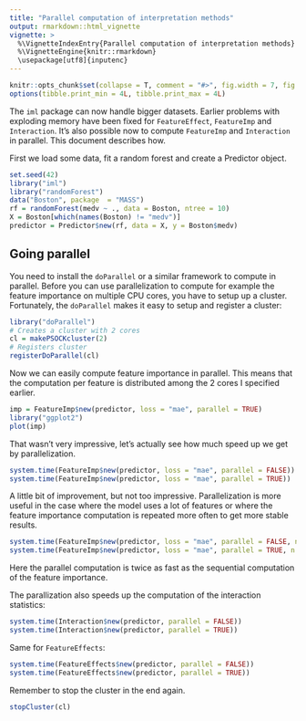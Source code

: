 ```yaml
---
title: "Parallel computation of interpretation methods"
output: rmarkdown::html_vignette
vignette: >
  %\VignetteIndexEntry{Parallel computation of interpretation methods}
  %\VignetteEngine{knitr::rmarkdown}
  \usepackage[utf8]{inputenc}
---
```

  
```r
knitr::opts_chunk$set(collapse = T, comment = "#>", fig.width = 7, fig.height = 7, fig.align = "center")
options(tibble.print_min = 4L, tibble.print_max = 4L)
```


The `iml` package can now handle bigger datasets. 
Earlier problems with exploding memory have been fixed for `FeatureEffect`, `FeatureImp` and `Interaction`.
It's also possible now to compute `FeatureImp` and `Interaction` in parallel.
This document describes how.

First we load some data, fit a random forest and create a Predictor object.

```r
set.seed(42)
library("iml")
library("randomForest")
data("Boston", package  = "MASS")
rf = randomForest(medv ~ ., data = Boston, ntree = 10)
X = Boston[which(names(Boston) != "medv")]
predictor = Predictor$new(rf, data = X, y = Boston$medv)
```

## Going parallel

You need to install the `doParallel` or a similar framework to compute in parallel.
Before you can use parallelization to compute for example the feature importance on multiple CPU cores, you have to setup up a cluster. 
Fortunately, the `doParallel` makes it easy to setup and register a cluster:

```r
library("doParallel")
# Creates a cluster with 2 cores
cl = makePSOCKcluster(2)
# Registers cluster
registerDoParallel(cl)
```


Now we can easily compute feature importance in parallel. This means that the computation per feature is distributed among the 2 cores I specified earlier.

```r
imp = FeatureImp$new(predictor, loss = "mae", parallel = TRUE)
library("ggplot2")
plot(imp)
```

That wasn't very impressive, let's actually see how much speed up we get by parallelization.

```r
system.time(FeatureImp$new(predictor, loss = "mae", parallel = FALSE))
system.time(FeatureImp$new(predictor, loss = "mae", parallel = TRUE))
```

A little bit of improvement, but not too impressive.
Parallelization is more useful in the case where the model uses a lot of features or where the feature importance computation is repeated more often to get more stable results.

```r
system.time(FeatureImp$new(predictor, loss = "mae", parallel = FALSE, n.repetitions = 20))
system.time(FeatureImp$new(predictor, loss = "mae", parallel = TRUE, n.repetitions = 20))
```

Here the parallel computation is twice as fast as the sequential computation of the feature importance.

The parallization also speeds up the computation of the interaction statistics:

```r
system.time(Interaction$new(predictor, parallel = FALSE))
system.time(Interaction$new(predictor, parallel = TRUE))
```


Same for `FeatureEffects`:

```r
system.time(FeatureEffects$new(predictor, parallel = FALSE))
system.time(FeatureEffects$new(predictor, parallel = TRUE))
```


Remember to stop the cluster in the end again.

```r
stopCluster(cl)
```
